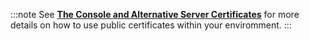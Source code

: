 :::note
See [**The Console and Alternative Server Certificates**](./alt-server-certs.mdx)
for more details on how to use public certificates within your enviromment.
:::